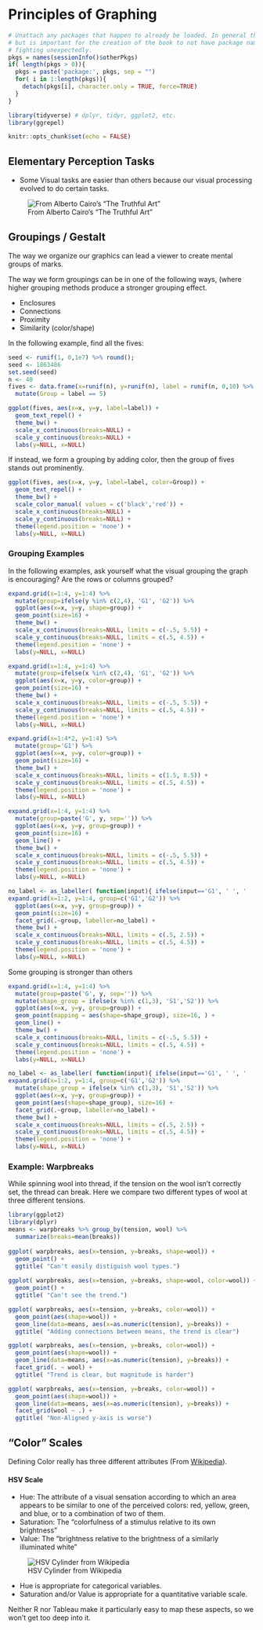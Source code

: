 # Principles of Graphing


```r
# Unattach any packages that happen to already be loaded. In general this is unecessary
# but is important for the creation of the book to not have package namespaces
# fighting unexpectedly.
pkgs = names(sessionInfo()$otherPkgs)
if( length(pkgs > 0)){
  pkgs = paste('package:', pkgs, sep = "")
  for( i in 1:length(pkgs)){
    detach(pkgs[i], character.only = TRUE, force=TRUE)
  }
}

library(tidyverse) # dplyr, tidyr, ggplot2, etc.
library(ggrepel)

knitr::opts_chunk$set(echo = FALSE)
```


## Elementary Perception Tasks

* Some Visual tasks are easier than others because our visual processing evolved to do certain tasks.

![From Alberto Cairo's "The Truthful Art"](./Resources/Alberto Cairo/EPT.png)



## Groupings / Gestalt

The way we organize our graphics can lead a viewer to create mental groups of marks.

The way we form groupings can be in one of the following ways, (where higher grouping methods produce a stronger grouping effect.

* Enclosures
* Connections
* Proximity
* Similarity (color/shape)


In the following example, find all the fives:
```r
seed <- runif(1, 0,1e7) %>% round();
seed <- 1863486
set.seed(seed)
n <- 40
fives <- data.frame(x=runif(n), y=runif(n), label = runif(n, 0,10) %>% floor()) %>%
  mutate(Group = label == 5)

ggplot(fives, aes(x=x, y=y, label=label)) +
  geom_text_repel() +
  theme_bw() +
  scale_x_continuous(breaks=NULL) +
  scale_y_continuous(breaks=NULL) +
  labs(y=NULL, x=NULL)
```

If instead, we form a grouping by adding color, then the group of fives stands out prominently.
```r
ggplot(fives, aes(x=x, y=y, label=label, color=Group)) +
  geom_text_repel() +
  theme_bw() +
  scale_color_manual( values = c('black','red')) + 
  scale_x_continuous(breaks=NULL) +
  scale_y_continuous(breaks=NULL) +
  theme(legend.position = 'none') +
  labs(y=NULL, x=NULL)
```


### Grouping Examples

In the following examples, ask yourself what the visual grouping the graph is encouraging? Are the rows or columns grouped?

```r
expand.grid(x=1:4, y=1:4) %>%
  mutate(group=ifelse(y %in% c(2,4), 'G1', 'G2')) %>%
  ggplot(aes(x=x, y=y, shape=group)) +
  geom_point(size=16) +
  theme_bw() + 
  scale_x_continuous(breaks=NULL, limits = c(-.5, 5.5)) +
  scale_y_continuous(breaks=NULL, limits = c(.5, 4.5)) +
  theme(legend.position = 'none') +
  labs(y=NULL, x=NULL)
```

```r
expand.grid(x=1:4, y=1:4) %>%
  mutate(group=ifelse(x %in% c(2,4), 'G1', 'G2')) %>%
  ggplot(aes(x=x, y=y, color=group)) +
  geom_point(size=16) +
  theme_bw() + 
  scale_x_continuous(breaks=NULL, limits = c(-.5, 5.5)) +
  scale_y_continuous(breaks=NULL, limits = c(.5, 4.5)) +
  theme(legend.position = 'none') +
  labs(y=NULL, x=NULL)
```

```r
expand.grid(x=1:4*2, y=1:4) %>%
  mutate(group='G1') %>%
  ggplot(aes(x=x, y=y, color=group)) +
  geom_point(size=16) +
  theme_bw() + 
  scale_x_continuous(breaks=NULL, limits = c(1.5, 8.5)) +
  scale_y_continuous(breaks=NULL, limits = c(.5, 4.5)) +
  theme(legend.position = 'none') +
  labs(y=NULL, x=NULL)
```

```r
expand.grid(x=1:4, y=1:4) %>%
  mutate(group=paste('G', y, sep='')) %>%
  ggplot(aes(x=x, y=y, group=group)) +
  geom_point(size=16) +
  geom_line() +
  theme_bw() + 
  scale_x_continuous(breaks=NULL, limits = c(-.5, 5.5)) +
  scale_y_continuous(breaks=NULL, limits = c(.5, 4.5)) +
  theme(legend.position = 'none') +
  labs(y=NULL, x=NULL)
```

```r
no_label <- as_labeller( function(input){ ifelse(input=='G1', ' ', '  ')} )
expand.grid(x=1:2, y=1:4, group=c('G1','G2')) %>%
  ggplot(aes(x=x, y=y, group=group)) +
  geom_point(size=16) +
  facet_grid(.~group, labeller=no_label) +
  theme_bw() + 
  scale_x_continuous(breaks=NULL, limits = c(.5, 2.5)) +
  scale_y_continuous(breaks=NULL, limits = c(.5, 4.5)) +
  theme(legend.position = 'none') +
  labs(y=NULL, x=NULL)
```


Some grouping is stronger than others

```r
expand.grid(x=1:4, y=1:4) %>%
  mutate(group=paste('G', y, sep='')) %>%
  mutate(shape_group = ifelse(x %in% c(1,3), 'S1','S2')) %>%
  ggplot(aes(x=x, y=y, group=group)) +
  geom_point(mapping = aes(shape=shape_group), size=16, ) +
  geom_line() +
  theme_bw() + 
  scale_x_continuous(breaks=NULL, limits = c(-.5, 5.5)) +
  scale_y_continuous(breaks=NULL, limits = c(.5, 4.5)) +
  theme(legend.position = 'none') +
  labs(y=NULL, x=NULL)
```

```r
no_label <- as_labeller( function(input){ ifelse(input=='G1', ' ', '  ')} )
expand.grid(x=1:2, y=1:4, group=c('G1','G2')) %>%
  mutate(shape_group = ifelse(x %in% c(1,3), 'S1','S2')) %>%
  ggplot(aes(x=x, y=y, group=group)) +
  geom_point(aes(shape=shape_group), size=16) +
  facet_grid(.~group, labeller=no_label) +
  theme_bw() + 
  scale_x_continuous(breaks=NULL, limits = c(.5, 2.5)) +
  scale_y_continuous(breaks=NULL, limits = c(.5, 4.5)) +
  theme(legend.position = 'none') +
  labs(y=NULL, x=NULL)
```



### Example: Warpbreaks
While spinning wool into thread, if the tension on the wool isn't correctly set, the thread can break. Here we compare two different types of wool at three different tensions.

```r
library(ggplot2)
library(dplyr)
means <- warpbreaks %>% group_by(tension, wool) %>% 
  summarize(breaks=mean(breaks))
                                                              
ggplot( warpbreaks, aes(x=tension, y=breaks, shape=wool)) +
  geom_point() +
  ggtitle( "Can't easily distiguish wool types.")
  
ggplot( warpbreaks, aes(x=tension, y=breaks, shape=wool, color=wool)) +
  geom_point() +
  ggtitle( "Can't see the trend.")

ggplot( warpbreaks, aes(x=tension, y=breaks, color=wool)) +
  geom_point(aes(shape=wool)) +
  geom_line(data=means, aes(x=as.numeric(tension), y=breaks)) +
  ggtitle( "Adding connections between means, the trend is clear")

ggplot( warpbreaks, aes(x=tension, y=breaks, color=wool)) +
  geom_point(aes(shape=wool)) +
  geom_line(data=means, aes(x=as.numeric(tension), y=breaks)) +
  facet_grid(. ~ wool) +
  ggtitle( "Trend is clear, but magnitude is harder")

ggplot( warpbreaks, aes(x=tension, y=breaks, color=wool)) +
  geom_point(aes(shape=wool)) +
  geom_line(data=means, aes(x=as.numeric(tension), y=breaks)) +
  facet_grid(wool ~ .) +
  ggtitle( "Non-Aligned y-axis is worse")

```


## "Color" Scales

Defining Color really has three different attributes (From [Wikipedia](https://en.wikipedia.org/wiki/HSL_and_HSV)).

#### HSV Scale
* Hue: The attribute of a visual sensation according to which an area appears to be similar to one of the perceived colors: red, yellow, green, and blue, or to a combination of two of them.
* Saturation: The "colorfulness of a stimulus relative to its own brightness"
* Value: The "brightness relative to the brightness of a similarly illuminated white"

![HSV Cylinder from Wikipedia](./Resources/Wikipedia/HSV_color_solid_cylinder_saturation_gray.png)

* Hue is appropriate for categorical variables.
* Saturation and/or Value is appropriate for a quantitative variable scale.

Neither R nor Tableau make it particularly easy to map these aspects, so we won't get too deep into it.


